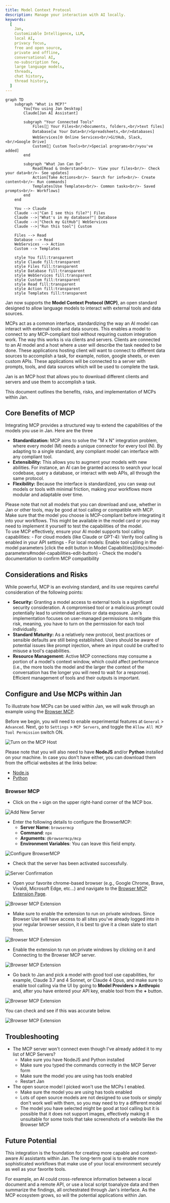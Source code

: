 ```yaml
---
title: Model Context Protocol
description: Manage your interaction with AI locally.
keywords:
  [
    Jan,
    Customizable Intelligence, LLM,
    local AI,
    privacy focus,
    free and open source,
    private and offline,
    conversational AI,
    no-subscription fee,
    large language models,
    threads,
    chat history,
    thread history,
  ]
---
```



```mermaid
graph TD
    subgraph "What is MCP?"
        You[You using Jan Desktop]
        Claude[Jan AI Assistant]

        subgraph "Your Connected Tools"
            Files[📁 Your Files<br/>Documents, folders,<br/>text files]
            Database[📊 Your Data<br/>Spreadsheets,<br/>databases]
            WebServices[🌐 Online Services<br/>GitHub, Slack,<br/>Google Drive]
            Custom[🔧 Custom Tools<br/>Special programs<br/>you've added]
        end

        subgraph "What Jan Can Do"
            Read[Read & Understand<br/>- View your files<br/>- Check your data<br/>- See updates]
            Action[Take Actions<br/>- Search for info<br/>- Create content<br/>- Run commands]
            Templates[Use Templates<br/>- Common tasks<br/>- Saved prompts<br/>- Workflows]
        end
    end

    You --> Claude
    Claude -->|"Can I see this file?"| Files
    Claude -->|"What's in my database?"| Database
    Claude -->|"Check my GitHub"| WebServices
    Claude -->|"Run this tool"| Custom

    Files --> Read
    Database --> Read
    WebServices --> Action
    Custom --> Templates

    style You fill:transparent
    style Claude fill:transparent
    style Files fill:transparent
    style Database fill:transparent
    style WebServices fill:transparent
    style Custom fill:transparent
    style Read fill:transparent
    style Action fill:transparent
    style Templates fill:transparent
```


Jan now supports the **Model Context Protocol (MCP)**, an open standard designed to allow language models to
interact with external tools and data sources.

MCPs act as a common interface, standardizing the way an AI model can interact with external tools and data
sources. This enables a model to connect to any MCP-compliant tool without requiring custom
integration work. The way this works is via clients and servers. Clients are connected to an AI model and a host
where a user will describe the task needed to be done. These applications hosting client will want to connect
to different data sources to accomplish a task, for example, notion, google sheets, or even custom APIs. These
applications will be connected to a server with prompts, tools, and data sources which will be used to complete
the task.

Jan is an MCP host that allows you to download different clients and servers and use them to accomplish a task.

This document outlines the benefits, risks, and implementation of MCPs within Jan.

## Core Benefits of MCP

Integrating MCP provides a structured way to extend the capabilities of the models you use in Jan. Here are the three

* **Standardization:** MCP aims to solve the "M x N" integration problem, where every model (M) needs a
unique connector for every tool (N). By adapting to a single standard, any compliant model can interface with any compliant tool.
* **Extensibility:** This allows you to augment your models with new abilities. For instance, an AI can be granted
access to search your local codebase, query a database, or interact with web APIs, all through the same protocol.
* **Flexibility:** Because the interface is standardized, you can swap out models or tools with minimal friction,
making your workflows more modular and adaptable over time.

<Aside type="caution">
  Please note that not all models that you can download and use, whether in Jan or other tools, may be good at
  tool calling or compatible with MCP. Make sure that the model you choose is MCP-compliant before integrating
  it into your workflows. This might be available in the model card or you may need to implement it yourself to
  test the capabilities of the model.
</Aside>

<Aside type="note">
  To use MCP effectively, ensure your AI model supports tool calling capabilities:
  - For cloud models (like Claude or GPT-4): Verify tool calling is enabled in your API settings
  - For local models: Enable tool calling in the model parameters [click the edit button in Model Capabilities](/docs/model-parameters#model-capabilities-edit-button)
  - Check the model's documentation to confirm MCP compatibility
</Aside>

## Considerations and Risks

While powerful, MCP is an evolving standard, and its use requires careful consideration of the following points:

* **Security:** Granting a model access to external tools is a significant security consideration. A compromised
tool or a malicious prompt could potentially lead to unintended actions or data exposure. Jan's implementation
focuses on user-managed permissions to mitigate this risk, meaning, you have to turn on the permission for each
tool individually.
* **Standard Maturity:** As a relatively new protocol, best practices or sensible defaults are still being
established. Users should be aware of potential issues like prompt injection, where an input could be crafted to
misuse a tool's capabilities.
* **Resource Management:** Active MCP connections may consume a portion of a model's context window, which could
affect performance (i.e., the more tools the model and the larger the context of the conversation has the longer
you will need to wait for a response). Efficient management of tools and their outputs is important.


## Configure and Use MCPs within Jan

To illustrate how MCPs can be used within Jan, we will walk through an example using the [Browser MCP](https://browsermcp.io/).

Before we begin, you will need to enable experimental features at `General` > `Advanced`. Next, go to `Settings` > `MCP Servers`, and toggle
the `Allow All MCP Tool Permission` switch ON.

![Turn on the MCP Host](../../../assets/mcp-on.png)

Please note that you will also need to have **NodeJS** and/or **Python** installed on your machine. In case you don't
have either, you can download them from the official websites at the links below:
- [Node.js](https://nodejs.org/)
- [Python](https://www.python.org/)


### Browser MCP

- Click on the `+` sign on the upper right-hand corner of the MCP box.

![Add New Server](../../../assets/mcp-setup-1.png)

- Enter the following details to configure the BrowserMCP:
  - **Server Name**: `browsermcp`
  - **Command**: `npx`
  - **Arguments**: `@browsermcp/mcp`
  - **Environment Variables**: You can leave this field empty.

![Configure BrowserMCP](../../../assets/mcp-setup-2.png)

- Check that the server has been activated successfully.

![Server Confirmation](../../../assets/mcp-setup-3.png)

- Open your favorite chrome-based browser (e.g., Google Chrome, Brave, Vivaldi, Microsoft Edge, etc...) and navigate to the
[Browser MCP Extension Page](https://chromewebstore.google.com/detail/browser-mcp-automate-your/bjfgambnhccakkhmkepdoekmckoijdlc).

![Browser MCP Extension](../../../assets/mcp-setup-6.png)

- Make sure to enable the extension to run on private windows. Since Browser Use will have access to all sites you've
already logged into in your regular browser session, it is best to give it a clean slate to start from.

![Browser MCP Extension](../../../assets/mcp-setup-7.png)

- Enable the extension to run on private windows by clicking on it and Connecting to the Browser MCP server.

![Browser MCP Extension](../../../assets/mcp-setup-8.png)

- Go back to Jan and pick a model with good tool use capabilities, for example, Claude 3.7 and 4 Sonnet, or Claude 4 Opus,
and make sure to enable tool calling via the UI by going to **Model Providers > Anthropic** and, after you have entered your
API key, enable tool from the **+** button.

![Browser MCP Extension](../../../assets/mcp-setup-9.png)

You can check and see if this was accurate below.

![Browser MCP Extension](../../../assets/mcp-setup-10.png)


## Troubleshooting

- The MCP server won't connect even though I've already added it to my list of MCP Servers?
  - Make sure you have NodeJS and Python installed
  - Make sure you typed the commands correctly in the MCP Server form
  - Make sure the model you are using has tools enabled
  - Restart Jan
- The open source model I picked won't use the MCPs I enabled.
  - Make sure the model you are using has tools enabled
  - Lots of open source models are not designed to use tools or simply don't work well with them, so you may need to try a different model
  - The model you have selected might be good at tool calling but it is possible that it does not support images, effectively making it unsuitable for some tools that take screenshots of a website like the Browser MCP

## Future Potential

This integration is the foundation for creating more capable and context-aware AI assistants within Jan. The
long-term goal is to enable more sophisticated workflows that make use of your local environment securely as
well as your favorite tools.

For example, an AI could cross-reference information between a local document and a remote API, or use a
local script toanalyze data and then summarize the findings, all orchestrated through Jan's interface. As
the MCP ecosystem grows, so will the potential applications within Jan.
